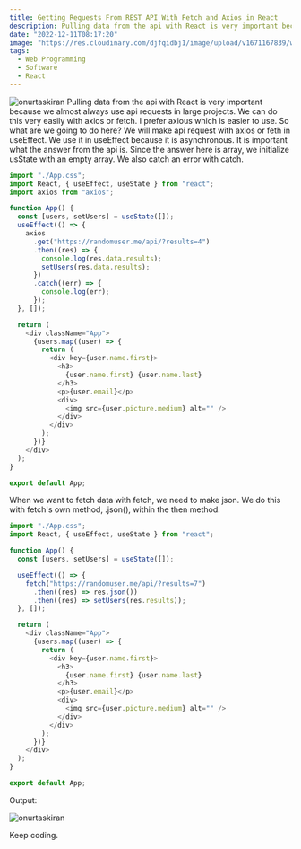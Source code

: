 ```yaml
---
title: Getting Requests From REST API With Fetch and Axios in React
description: Pulling data from the api with React is very important because we almost always use api requests in large projects.  We can do this very easily with axios or fetch.
date: "2022-12-11T08:17:20"
image: "https://res.cloudinary.com/djfqidbj1/image/upload/v1671167839/wehpucekmo1nngiwew3f.jpg"
tags:
  - Web Programming
  - Software
  - React
---
```


<img
  className="w-full rounded-xl"
  src="https://res.cloudinary.com/djfqidbj1/image/upload/v1671167839/wehpucekmo1nngiwew3f.jpg"
  alt="onurtaskiran"
/>
Pulling data from the api with React is very important because we almost always use
api requests in large projects. We can do this very easily with axios or fetch. I
prefer axious which is easier to use. So what are we going to do here? We will make
api request with axios or feth in useEffect. We use it in useEffect because it is
asynchronous. It is important what the answer from the api is. Since the answer here
is array, we initialize usState with an empty array. We also catch an error with
catch.

```javascript
import "./App.css";
import React, { useEffect, useState } from "react";
import axios from "axios";

function App() {
  const [users, setUsers] = useState([]);
  useEffect(() => {
    axios
      .get("https://randomuser.me/api/?results=4")
      .then((res) => {
        console.log(res.data.results);
        setUsers(res.data.results);
      })
      .catch((err) => {
        console.log(err);
      });
  }, []);

  return (
    <div className="App">
      {users.map((user) => {
        return (
          <div key={user.name.first}>
            <h3>
              {user.name.first} {user.name.last}
            </h3>
            <p>{user.email}</p>
            <div>
              <img src={user.picture.medium} alt="" />
            </div>
          </div>
        );
      })}
    </div>
  );
}

export default App;
```

When we want to fetch data with fetch, we need to make json. We do this with fetch's own method, .json(), within the then method.

```javascript
import "./App.css";
import React, { useEffect, useState } from "react";

function App() {
  const [users, setUsers] = useState([]);

  useEffect(() => {
    fetch("https://randomuser.me/api/?results=7")
      .then((res) => res.json())
      .then((res) => setUsers(res.results));
  }, []);

  return (
    <div className="App">
      {users.map((user) => {
        return (
          <div key={user.name.first}>
            <h3>
              {user.name.first} {user.name.last}
            </h3>
            <p>{user.email}</p>
            <div>
              <img src={user.picture.medium} alt="" />
            </div>
          </div>
        );
      })}
    </div>
  );
}

export default App;
```

Output:

<img
  className="w-full rounded-xl"
  src="https://res.cloudinary.com/djfqidbj1/image/upload/v1704688947/frghzwmk3jnjo2bub4h3.jpg"
  alt="onurtaskiran"
/>

Keep coding.
